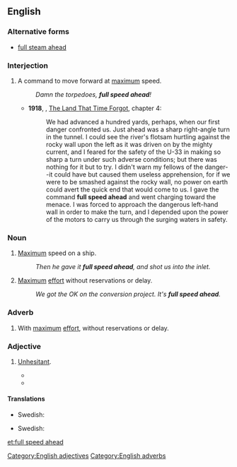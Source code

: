 ==English==
{{rft}}
===Alternative forms===
* [[full steam ahead]]

===Interjection===
{{en-interjection}}

# {{context|usually|nautical|lang=en}} A command to move forward at [[maximum]] speed.
#: ''Damn the torpedoes, '''full speed ahead'''!''
#* '''1918''', {{w|Edgar Rice Burroughs}}, [[w:The Land That Time Forgot (novel)|The Land That Time Forgot]], chapter 4:
#*: We had advanced a hundred yards, perhaps, when our first danger confronted us. Just ahead was a sharp right-angle turn in the tunnel. I could see the river's flotsam hurtling against the rocky wall upon the left as it was driven on by the mighty current, and I feared for the safety of the U-33 in making so sharp a turn under such adverse conditions; but there was nothing for it but to try. I didn't warn my fellows of the danger--it could have but caused them useless apprehension, for if we were to be smashed against the rocky wall, no power on earth could avert the quick end that would come to us. I gave the command '''full speed ahead''' and went charging toward the menace. I was forced to approach the dangerous left-hand wall in order to make the turn, and I depended upon the power of the motors to carry us through the surging waters in safety.

===Noun===
{{head|en|noun|head=[[full]] [[speed]] [[ahead]]}}

# {{context|usually|nautical}} [[Maximum]] speed on a ship.
#: ''Then he gave it '''full speed ahead''', and shot us into the inlet.''
# {{context|idiomatic|lang=en}} [[maximum|Maximum]] [[effort]] without reservations or delay.
#: ''We got the OK on the conversion project. It's '''full speed ahead'''.''

===Adverb===
{{en-adv|-}}

# {{context|idiomatic|lang=en}} With [[maximum]] [[effort]], without reservations or delay.
#: {{usex|lang=en|He charged '''full speed ahead''' into his studies.}}

===Adjective===
{{en-adj|-}}

# {{context|idiomatic|lang=en}} [[unhesitant|Unhesitant]].
#: {{usex|lang=en|The company's '''full speed ahead''' approach to product development would ultimately be its downfall.}}
#* {{quote-book|passage=I was always so busy and full-speed ahead that I didn't take any time out to really listen to God.|title=Shattered|page=129|year=2009|isbn=1615791914}}
#* {{quote-book|passage=And what he's done in climbing is no less than world class — a blend of vision and genetic athleticism, with a '''full-speed-ahead''' approach that dwells on the possibilities, not the problems.|title=An Eye at the Top of the World|author=Pete Takeda|year=2013|page=90|isbn=786732873}}

====Translations====
{{trans-top|nautical}}
* Swedish: {{t|sv|full fart framåt}}
{{trans-mid}}
{{trans-bottom}}

{{trans-top|idiom, maximum effort}}
* Swedish: {{t|sv|full fart framåt}}
{{trans-mid}}
{{trans-bottom}}

[[Category:English adjectives]]
[[Category:English adverbs]]

[[et:full speed ahead]]
